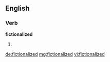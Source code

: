 ==English==

===Verb===
'''fictionalized'''

# {{past of|fictionalize}}

[[de:fictionalized]]
[[mg:fictionalized]]
[[vi:fictionalized]]